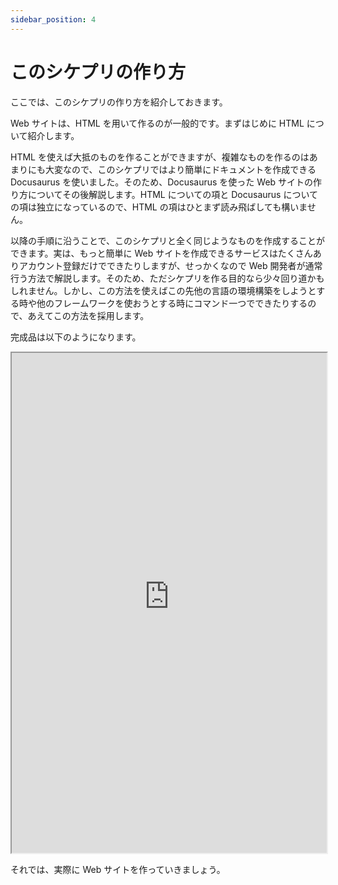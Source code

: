 ```yaml
---
sidebar_position: 4
---
```



# このシケプリの作り方

ここでは、このシケプリの作り方を紹介しておきます。

Web サイトは、HTML を用いて作るのが一般的です。まずはじめに HTML について紹介します。

HTML を使えば大抵のものを作ることができますが、複雑なものを作るのはあまりにも大変なので、このシケプリではより簡単にドキュメントを作成できる Docusaurus を使いました。そのため、Docusaurus を使った Web サイトの作り方についてその後解説します。HTML についての項と Docusaurus についての項は独立になっているので、HTML の項はひとまず読み飛ばしても構いません。

以降の手順に沿うことで、このシケプリと全く同じようなものを作成することができます。実は、もっと簡単に Web サイトを作成できるサービスはたくさんありアカウント登録だけでできたりしますが、せっかくなので Web 開発者が通常行う方法で解説します。そのため、ただシケプリを作る目的なら少々回り道かもしれません。しかし、この方法を使えばこの先他の言語の環境構築をしようとする時や他のフレームワークを使おうとする時にコマンド一つでできたりするので、あえてこの方法を採用します。

完成品は以下のようになります。

<iframe
  width="100%"
  height="800px"
  style={{ border: "1px solid black" }}
  src="https://docusaurus-sample.onrender.com/docs/intro"
></iframe>

それでは、実際に Web サイトを作っていきましょう。

<DocCardList />
